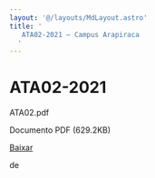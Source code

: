 ```yaml
---
layout: '@/layouts/MdLayout.astro'
title: '
   ATA02-2021 — Campus Arapiraca
  '
---
```






ATA02\-2021
===========














 ATA02\.pdf
   

 Documento PDF
 (629\.2KB)
 

<a class="btn btn-secondary download" href="https://arapiraca.ufal.br/graduacao/ciencia-da-computacao/documentos/atas-do-colegiado-e-nde/nde/ata02.pdf/%40%40download/file/ATA02.pdf">
 Baixar
</a>




























 de
 


















